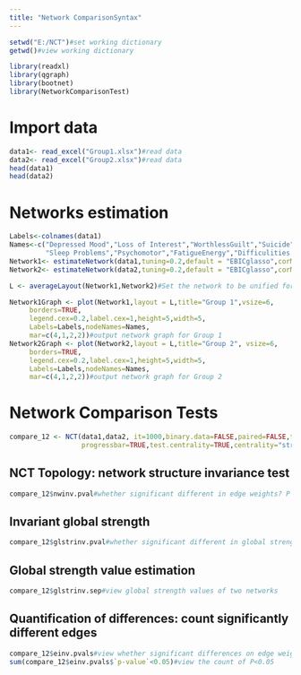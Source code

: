 ```yaml
---
title: "Network ComparisonSyntax"
---
```

```r
setwd("E:/NCT")#set working dictionary
getwd()#view working dictionary
```
```r
library(readxl)
library(qgraph)
library(bootnet)
library(NetworkComparisonTest)
```

# Import data
```r
data1<- read_excel("Group1.xlsx")#read data
data2<- read_excel("Group2.xlsx")#read data
head(data1)
head(data2)
```
# Networks estimation
```r
Labels<-colnames(data1)
Names<-c("Depressed Mood","Loss of Interest","WorthlessGuilt","Suicide","WeightAppetite",
         "Sleep Problems","Psychomotor","FatigueEnergy","Difficulities in decision-making","Anxiety")
Network1<- estimateNetwork(data1,tuning=0.2,default = "EBICglasso",corMethod = "cor_auto")#network estimation for group1
Network2<- estimateNetwork(data2,tuning=0.2,default = "EBICglasso",corMethod = "cor_auto")#network estimation for group2

L <- averageLayout(Network1,Network2)#Set the network to be unified format for comparison

Network1Graph <- plot(Network1,layout = L,title="Group 1",vsize=6,
     borders=TRUE,
     legend.cex=0.2,label.cex=1,height=5,width=5,
     Labels=Labels,nodeNames=Names,
     mar=c(4,1,2,2))#output network graph for Group 1
Network2Graph <- plot(Network2,layout = L,title="Group 2", vsize=6,
     borders=TRUE,
     legend.cex=0.2,label.cex=1,height=5,width=5,
     Labels=Labels,nodeNames=Names,
     mar=c(4,1,2,2))#output network graph for Group 2
```
# Network Comparison Tests
```r
compare_12 <- NCT(data1,data2, it=1000,binary.data=FALSE,paired=FALSE,test.edges=TRUE, edges='all',
                  progressbar=TRUE,test.centrality=TRUE,centrality="strength",set.seed(10))#paired:TRUE of FALSE to indicate whether the samples are dependent or not
```
## NCT Topology: network structure invariance test 
```r
compare_12$nwinv.pval#whether significant different in edge weights? P value
```

## Invariant global strength
```r
compare_12$glstrinv.pval#whether significant different in global strength? P value
```
## Global strength value estimation
```r
compare_12$glstrinv.sep#view global strength values of two networks
```

## Quantification of differences: count significantly different edges
```r
compare_12$einv.pvals#view whether significant differences on edge weights permutation test
sum(compare_12$einv.pvals$`p-value`<0.05)#view the count of P<0.05
```